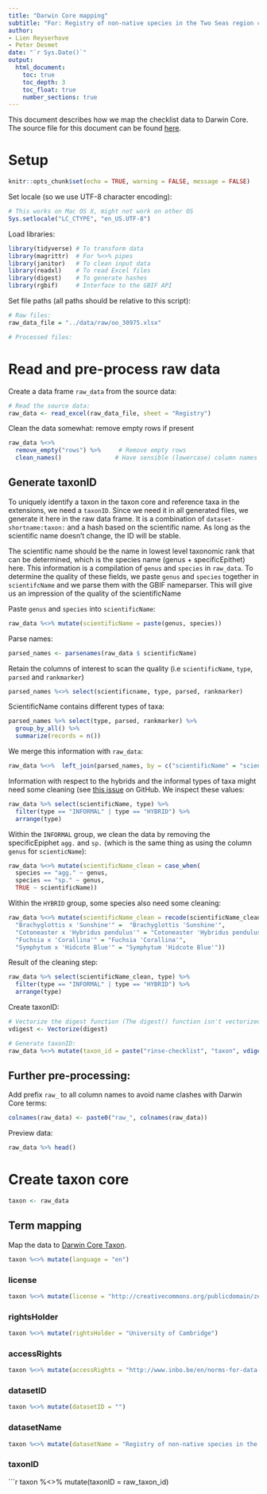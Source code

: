 ```yaml
---
title: "Darwin Core mapping"
subtitle: "For: Registry of non-native species in the Two Seas region countries (Great Britain, France, Belgium and the Netherlands)"
author:
- Lien Reyserhove
- Peter Desmet
date: "`r Sys.Date()`"
output:
  html_document:
    toc: true
    toc_depth: 3
    toc_float: true
    number_sections: true
---
```


This document describes how we map the checklist data to Darwin Core. The source file for this document can be found [here](https://github.com/trias-project/rinse-checklist/blob/master/data/raw/oo_30975.xlsx).

# Setup

```r
knitr::opts_chunk$set(echo = TRUE, warning = FALSE, message = FALSE)
```

Set locale (so we use UTF-8 character encoding):

```r
# This works on Mac OS X, might not work on other OS
Sys.setlocale("LC_CTYPE", "en_US.UTF-8")
```

Load libraries:

```r
library(tidyverse) # To transform data
library(magrittr)  # For %<>% pipes
library(janitor)   # To clean input data
library(readxl)    # To read Excel files
library(digest)    # To generate hashes
library(rgbif)     # Interface to the GBIF API
```

Set file paths (all paths should be relative to this script):
 
```r
# Raw files:
raw_data_file = "../data/raw/oo_30975.xlsx"

# Processed files:

```

# Read and pre-process raw data

Create a data frame `raw_data` from the source data:

```r
# Read the source data:
raw_data <- read_excel(raw_data_file, sheet = "Registry")
```

Clean the data somewhat: remove empty rows if present

```r
raw_data %<>%
  remove_empty("rows") %>%     # Remove empty rows
  clean_names()               # Have sensible (lowercase) column names
```

## Generate taxonID

To uniquely identify a taxon in the taxon core and reference taxa in the extensions, we need a `taxonID`. Since we need it in all generated files, we generate it here in the raw data frame. It is a combination of `dataset-shortname:taxon:` and a hash based on the scientific name. As long as the scientific name doesn't change, the ID will be stable.

The scientific name should be the name in lowest level taxonomic rank that can be determined, which is the species name (genus + specificEpithet) here. This information is a compilation of `genus` and `species` in `raw_data`. To determine the quality of these fields, we  paste `genus` and `species` together in `scientifcName` and we parse them with the GBIF nameparser. This will give us an impression of the quality of the scientificName

Paste `genus` and `species` into `scientificName`:

```r
raw_data %<>% mutate(scientificName = paste(genus, species))
```

Parse names:

```r
parsed_names <- parsenames(raw_data $ scientificName)
```

Retain the columns of interest to scan the quality (i.e `scientificName`, `type`, `parsed` and `rankmarker`)

```r
parsed_names %<>% select(scientificname, type, parsed, rankmarker) 
```

ScientificName contains different types of taxa:

```r
parsed_names %>% select(type, parsed, rankmarker) %>% 
  group_by_all() %>% 
  summarize(records = n())
```

We merge this information with `raw_data`:

```r
raw_data %<>%  left_join(parsed_names, by = c("scientificName" = "scientificname"))
```

Information with respect to the hybrids and the informal types of taxa might need some cleaning (see [this issue](https://github.com/trias-project/rinse-checklist/issues/3) on GitHub. We inspect these values:

```r
raw_data %>% select(scientificName, type) %>% 
  filter(type == "INFORMAL" | type == "HYBRID") %>% 
  arrange(type)
```

Within the `INFORMAL` group, we clean the data by removing the specificEpiphet `agg.` and `sp.` (which is the same thing as using the column `genus` for `scienticName`):

```r
raw_data %<>% mutate(scientificName_clean = case_when(
  species == "agg." ~ genus,
  species == "sp." ~ genus,
  TRUE ~ scientificName))
```

Within the `HYBRID` group, some species also need some cleaning:

```r
raw_data %<>% mutate(scientificName_clean = recode(scientificName_clean,
  "Brachyglottis x 'Sunshine'" =  "Brachyglottis 'Sunshine'",
  "Cotoneaster x 'Hybridus pendulus'" = "Cotoneaster 'Hybridus pendulus'",
  "Fuchsia x 'Corallina'" = "Fuchsia 'Corallina'",
  "Symphytum x 'Hidcote Blue'" = "Symphytum 'Hidcote Blue'"))
```

Result of the cleaning step:

```r
raw_data %>% select(scientificName_clean, type) %>% 
  filter(type == "INFORMAL" | type == "HYBRID") %>% 
  arrange(type)
```

Create taxonID:

```r
# Vectorize the digest function (The digest() function isn't vectorized. So if you pass in a vector, you get one value for the whole vector rather than a digest for each element of the vector):
vdigest <- Vectorize(digest)

# Generate taxonID:
raw_data %<>% mutate(taxon_id = paste("rinse-checklist", "taxon", vdigest(scientificName_clean, algo="md5"), sep = ":"))
```

## Further pre-processing:

Add prefix `raw_` to all column names to avoid name clashes with Darwin Core terms:

```r
colnames(raw_data) <- paste0("raw_", colnames(raw_data))
```

Preview data:

```r
raw_data %>% head()
```

# Create taxon core

```r
taxon <- raw_data
```

## Term mapping
 
Map the data to [Darwin Core Taxon](http://rs.gbif.org/core/dwc_taxon_2015-04-24.xml).
 
```r
taxon %<>% mutate(language = "en")
```

### license

```r
taxon %<>% mutate(license = "http://creativecommons.org/publicdomain/zero/1.0/")
```

### rightsHolder

```r
taxon %<>% mutate(rightsHolder = "University of Cambridge")

```

### accessRights

```r
taxon %<>% mutate(accessRights = "http://www.inbo.be/en/norms-for-data-use")
```

### datasetID

```r
taxon %<>% mutate(datasetID = "")
```

### datasetName

```r
taxon %<>% mutate(datasetName = "Registry of non-native species in the Two Seas region countries (Great Britain, France, Belgium and the Netherlands")
```

### taxonID

```r
taxon %<>% mutate(taxonID = raw_taxon_id)
